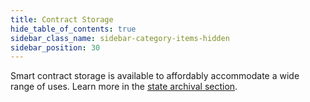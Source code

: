 ```yaml
---
title: Contract Storage
hide_table_of_contents: true
sidebar_class_name: sidebar-category-items-hidden
sidebar_position: 30
---
```


Smart contract storage is available to affordably accommodate a wide range of uses. Learn more in the [state archival section](../../../learn/encyclopedia/storage/state-archival.mdx).
